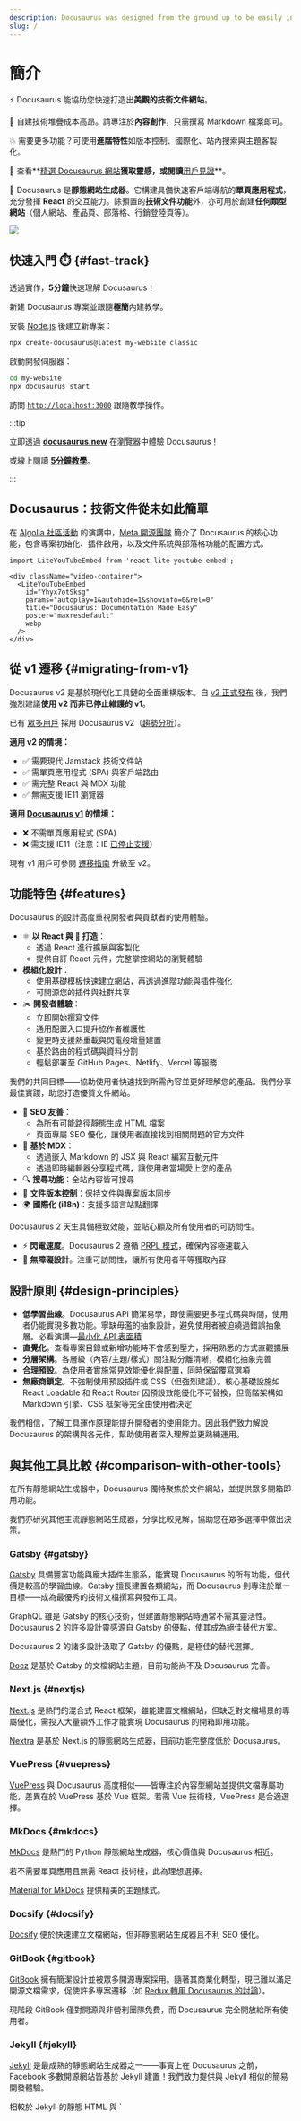 ```yaml
---
description: Docusaurus was designed from the ground up to be easily installed and used to get your website up and running quickly.
slug: /
---
```


# 簡介

⚡️ Docusaurus 能協助您快速打造出**美觀的技術文件網站**。

💸 自建技術堆疊成本高昂。請專注於**內容創作**，只需撰寫 Markdown 檔案即可。

💥 需要更多功能？可使用**進階特性**如版本控制、國際化、站內搜索與主題客製化。

💅 查看**[精選 Docusaurus 網站](/showcase?tags=favorite)**獲取靈感，或閱讀**[用戶見證](https://x.com/sebastienlorber/timelines/1392048416872706049)**。

🧐 Docusaurus 是**靜態網站生成器**。它構建具備快速客戶端導航的**單頁應用程式**，充分發揮 **React** 的交互能力。除預置的**技術文件功能**外，亦可用於創建**任何類型網站**（個人網站、產品頁、部落格、行銷登陸頁等）。

![](/img/slash-introducing.svg)

## 快速入門 ⏱️ {#fast-track}

透過實作，**5分鐘**快速理解 Docusaurus！

新建 Docusaurus 專案並跟隨**極簡**內建教學。

安裝 [Node.js](https://nodejs.org/en/download/) 後建立新專案：

```bash
npx create-docusaurus@latest my-website classic
```

啟動開發伺服器：

```bash
cd my-website
npx docusaurus start
```

訪問 [`http://localhost:3000`](http://localhost:3000) 跟隨教學操作。

:::tip

立即透過 **[docusaurus.new](https://docusaurus.new)** 在瀏覽器中體驗 Docusaurus！

或線上閱讀 **[5分鐘教學](https://tutorial.docusaurus.io)**。

:::

## Docusaurus：技術文件從未如此簡單

在 [Algolia 社區活動](https://www.algolia.com/) 的演講中，[Meta 開源團隊](https://opensource.facebook.com/) 簡介了 Docusaurus 的核心功能，包含專案初始化、插件啟用，以及文件系統與部落格功能的配置方式。

```mdx-code-block
import LiteYouTubeEmbed from 'react-lite-youtube-embed';

<div className="video-container">
  <LiteYouTubeEmbed
    id="Yhyx7otSksg"
    params="autoplay=1&autohide=1&showinfo=0&rel=0"
    title="Docusaurus: Documentation Made Easy"
    poster="maxresdefault"
    webp
  />
</div>
```

## 從 v1 遷移 {#migrating-from-v1}

Docusaurus v2 是基於現代化工具鏈的全面重構版本。自 [v2 正式發布](https://docusaurus.io/blog/2022/08/01/announcing-docusaurus-2.0) 後，我們強烈建議**使用 v2 而非已停止維護的 v1**。

已有 [眾多用戶](/showcase) 採用 Docusaurus v2（[趨勢分析](https://www.npmtrends.com/docusaurus-vs-@docusaurus/core)）。

**適用 v2 的情境：**

- :white_check_mark: 需要現代 Jamstack 技術文件站
- :white_check_mark: 需單頁應用程式 (SPA) 與客戶端路由
- :white_check_mark: 需完整 React 與 MDX 功能
- :white_check_mark: 無需支援 IE11 瀏覽器

**適用 [Docusaurus v1](https://v1.docusaurus.io/) 的情境：**

- :x: 不需單頁應用程式 (SPA)
- :x: 需支援 IE11（注意：IE [已停止支援](https://docs.microsoft.com/en-us/lifecycle/products/internet-explorer-11)）

現有 v1 用戶可參閱 [遷移指南](./migration/migration-overview.mdx) 升級至 v2。

## 功能特色 {#features}

Docusaurus 的設計高度重視開發者與貢獻者的使用體驗。

- ⚛️ **以 React 與 💚 打造**：
  - 透過 React 進行擴展與客製化
  - 提供自訂 React 元件，完整掌控網站的瀏覽體驗
- **模組化設計**：
  - 使用基礎模板快速建立網站，再透過進階功能與插件強化
  - 可開源您的插件與社群共享
- ✂️ **開發者體驗**：
  - 立即開始撰寫文件
  - 通用配置入口提升協作者維護性
  - 變更時支援熱重載與閃電般增量建置
  - 基於路由的程式碼與資料分割
  - 輕鬆部署至 GitHub Pages、Netlify、Vercel 等服務

我們的共同目標——協助使用者快速找到所需內容並更好理解您的產品。我們分享最佳實踐，助您打造優質文件網站。

- 🎯 **SEO 友善**：
  - 為所有可能路徑靜態生成 HTML 檔案
  - 頁面專屬 SEO 優化，讓使用者直接找到相關問題的官方文件
- 📝 **基於 MDX**：
  - 透過嵌入 Markdown 的 JSX 與 React 編寫互動元件
  - 透過即時編輯器分享程式碼，讓使用者當場愛上您的產品
- 🔍 **搜尋功能**：全站內容皆可搜尋
- 💾 **文件版本控制**：保持文件與專案版本同步
- 🌍 **國際化 (i18n)**：支援多語言站點翻譯

Docusaurus 2 天生具備極致效能，並貼心顧及所有使用者的可訪問性。

- ⚡️ **閃電速度**。Docusaurus 2 遵循 [PRPL 模式](https://developers.google.com/web/fundamentals/performance/prpl-pattern/)，確保內容極速載入
- 🦖 **無障礙設計**。注重可訪問性，讓所有使用者平等獲取內容

## 設計原則 {#design-principles}

- **低學習曲線**。Docusaurus API 簡潔易學，即使需要更多程式碼與時間，使用者仍能實現多數功能。寧缺毋濫的抽象設計，避免使用者被迫繞過錯誤抽象層。必看演講—[最小化 API 表面積](https://www.youtube.com/watch?v=4anAwXYqLG8)
- **直覺化**。查看專案目錄或新增功能時不會感到壓力，採用熟悉的方式直觀擴展
- **分層架構**。各層級（內容/主題/樣式）關注點分離清晰，模組化抽象完善
- **合理預設**。為使用者實施常見效能優化與配置，同時保留覆寫選項
- **無廠商鎖定**。不強制使用預設插件或 CSS（但強烈建議）。核心基礎設施如 React Loadable 和 React Router 因預設效能優化不可替換，但高階架構如 Markdown 引擎、CSS 框架等完全由使用者決定

我們相信，了解工具運作原理能提升開發者的使用能力。因此我們致力解說 Docusaurus 的架構與各元件，幫助使用者深入理解並更熟練運用。

## 與其他工具比較 {#comparison-with-other-tools}

在所有靜態網站生成器中，Docusaurus 獨特聚焦於文件網站，並提供眾多開箱即用功能。

我們亦研究其他主流靜態網站生成器，分享比較見解，協助您在眾多選擇中做出決策。

### Gatsby {#gatsby}

[Gatsby](https://www.gatsbyjs.com/) 具備豐富功能與龐大插件生態系，能實現 Docusaurus 的所有功能，但代價是較高的學習曲線。Gatsby 擅長建置各類網站，而 Docusaurus 則專注於單一目標——成為最優秀的技術文檔撰寫與發布工具。

GraphQL 雖是 Gatsby 的核心技術，但建置靜態網站時通常不需其靈活性。Docusaurus 2 的許多設計靈感源自 Gatsby 的優點，使其成為絕佳替代方案。

Docusaurus 2 的諸多設計汲取了 Gatsby 的優點，是極佳的替代選擇。

[Docz](https://github.com/pedronauck/docz) 是基於 Gatsby 的文檔網站主題，目前功能尚不及 Docusaurus 完善。

### Next.js {#nextjs}

[Next.js](https://nextjs.org/) 是熱門的混合式 React 框架，雖能建置文檔網站，但缺乏對文檔場景的專屬優化，需投入大量額外工作才能實現 Docusaurus 的開箱即用功能。

[Nextra](https://github.com/shuding/nextra) 是基於 Next.js 的靜態網站生成器，目前功能完整度低於 Docusaurus。

### VuePress {#vuepress}

[VuePress](https://vuepress.vuejs.org/) 與 Docusaurus 高度相似——皆專注於內容型網站並提供文檔專屬功能，差異在於 VuePress 基於 Vue 框架。若需 Vue 技術棧，VuePress 是合適選擇。

### MkDocs {#mkdocs}

[MkDocs](https://www.mkdocs.org/) 是熱門的 Python 靜態網站生成器，核心價值與 Docusaurus 相近。

若不需要單頁應用且無需 React 技術棧，此為理想選擇。

[Material for MkDocs](https://squidfunk.github.io/mkdocs-material/) 提供精美的主題樣式。

### Docsify {#docsify}

[Docsify](https://docsify.js.org/) 便於快速建立文檔網站，但非靜態網站生成器且不利 SEO 優化。

### GitBook {#gitbook}

[GitBook](https://www.gitbook.com/) 擁有簡潔設計並被眾多開源專案採用。隨著其商業化轉型，現已難以滿足開源文檔需求，促使許多專案遷移（如 [Redux 轉用 Docusaurus 的討論](https://github.com/reduxjs/redux/issues/3161)）。

現階段 GitBook 僅對開源與非營利團隊免費，而 Docusaurus 完全開放給所有使用者。

### Jekyll {#jekyll}

[Jekyll](https://github.com/jekyll/jekyll) 是最成熟的靜態網站生成器之一——事實上在 Docusaurus 之前，Facebook 多數開源網站皆基於 Jekyll 建置！我們致力提供與 Jekyll 相似的簡易開發體驗。

相較於 Jekyll 的靜態 HTML 與 `<script /> 標籤互動模式，Docusaurus 生成的是 React 應用程式。透過現代化 JavaScript 工具鏈，我們期望重新定義文檔網站的效能標準、資源建置流程與優化機制。

## 獲取最新資訊 {#staying-informed}

- [GitHub](https://github.com/facebook/docusaurus)
- [X](https://x.com/docusaurus)
- [部落格](/blog)
- [Discord](https://discord.gg/docusaurus)

## 缺少了什麼嗎？ {#something-missing}

如果您發現文件有問題，或對如何改進文件或專案本身有任何建議，請[提交問題](https://github.com/facebook/docusaurus)給我們，或在 X 上發文提及 [@docusaurus](https://x.com/docusaurus) 帳號。

對於新功能請求，您可以在我們的[功能請求看板 (Canny)](/feature-requests)上發文，這是一個便於制定路線圖的工具，並允許按讚數排序，這讓核心團隊能更清楚地了解哪些功能需求較高，相較之下 GitHub 問題較難分類。請避免直接為新功能（尤其是大型功能）提交 Pull Request，因為可能已經有人在開發或它將成為我們路線圖的一部分。請先與我們討論！